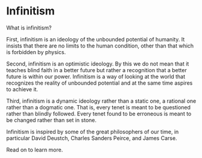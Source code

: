 
# Infinitism

What is infinitism?

First, infinitism is an ideology of the unbounded potential of humanity. It insists that there are no limits to the human condition, other than that which is forbidden by physics.

Second, infinitism is an optimistic ideology. By this we do not mean that it teaches blind faith in a better future but rather a recognition that a better future is within our power. Infinitism is a way of looking at the world that recognizes the reality of unbounded potential and at the same time aspires to achieve it.

Third, infinitism is a dynamic ideology rather than a static one, a rational one rather than a dogmatic one. That is, every tenet is meant to be questioned rather than blindly followed. Every tenet found to be erroneous is meant to be changed rather than set in stone.

Infinitism is inspired by some of the great philosophers of our time, in particular David Deustch, Charles Sanders Peirce, and James Carse.

Read on to learn more.
